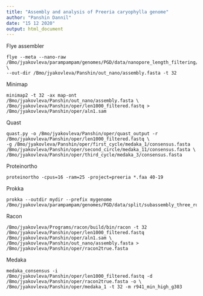 ```yaml
---
title: "Assembly and analysis of Preeria caryophylla genome"
author: "Panshin Dannil"
date: "15 12 2020"
output: html_document
---
```


Flye assembler
``` {}
flye --meta --nano-raw /Bmo/jyakovleva/parampampam/genomes/PGD/data/nanopore_length_filtering/len1000_filtered.fastq \ 
--out-dir /Bmo/jyakovleva/Panshin/out_nano/assembly.fasta -t 32
```
Minimap
``` {}
minimap2 -t 32 -ax map-ont /Bmo/jyakovleva/Panshin/out_nano/assembly.fasta \ 
/Bmo/jyakovleva/Panshin/oper/len1000_filtered.fastq > /Bmo/jyakovleva/Panshin/oper/aln1.sam
```
Quast
``` {}
quast.py -o /Bmo/jyakovleva/Panshin/oper/quast_output -r /Bmo/jyakovleva/Panshin/oper/len1000_filtered.fastq \
-g /Bmo/jyakovleva/Panshin/oper/first_cycle/medaka_1/consensus.fasta /Bmo/jyakovleva/Panshin/oper/second_circle/medaka_11/consensus.fasta \ 
/Bmo/jyakovleva/Panshin/oper/third_cycle/medaka_3/consensus.fasta
```
Proteinortho
``` {}
proteinortho -cpus=16 -ram=25 -project=preeria *.faa 40-19 
```
Prokka
``` {}
prokka --outdir mydir --prefix mygenome /Bmo/jyakovleva/parampampam/genomes/PGD/data/split/subassembly_three_rounds/assembly.fasta
```
Racon
``` {}
/Bmo/jyakovleva/Programs/racon/build/bin/racon -t 32 /Bmo/jyakovleva/Panshin/oper/len1000_filtered.fastq /Bmo/jyakovleva/Panshin/oper/aln1.sam \ 
/Bmo/jyakovleva/Panshin/out_nano/assembly.fasta > /Bmo/jyakovleva/Panshin/oper/racon2true.fasta
```
Medaka
``` {}
medaka_consensus -i /Bmo/jyakovleva/Panshin/oper/len1000_filtered.fastq -d /Bmo/jyakovleva/Panshin/oper/racon2true.fasta -o \
/Bmo/jyakovleva/Panshin/oper/medaka_1 -t 32 -m r941_min_high_g303
```

``` {}

```
